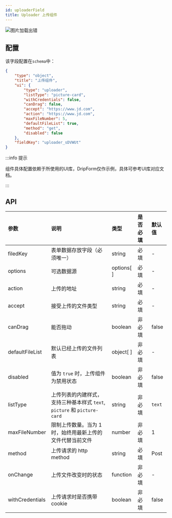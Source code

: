 ```yaml
---
id: uploaderField
title: Uploader 上传组件
---
```



<img src='https://storage.360buyimg.com/imgtools/ec45135acb-8990f930-4cf9-11ec-89c8-f9e7ed0c7791.png' alt="图片加载出错"/>

## 配置
该字段配置在`schema`中：

```json title="schema" {12,13,14}
{
    "type": "object",
    "title": "上传组件",
    "ui": {
        "type": "uploader",
        "listType": "picture-card",
        "withCredentials": false,
        "canDrag": false,
        "accept": "https://www.jd.com",
        "action": "https://www.jd.com",
        "maxFileNumber": 5,
        "defaultFileList": true,
        "method": "get",
        "disabled": false
    },
    "fieldKey": "uploader_sDVWUt"
}
```

:::info 提示

组件具体配置依赖于所使用的UI库，DripForm仅作示例，具体可参考UI库对应文档。

:::

## API
| 参数        | 说明     | 类型     |  是否必填 | 默认值 |
|:-----------|:--------------------------------------------------------------|:--------|:---|:---|
| filedKey      | 表单数据存放字段（必须唯一）| string   | 必填 | - |
| options | 可选数据源              | options[ ] | 必填 | - |
| action      | 上传的地址 | string  | 必填 | - |
| accept      | 接受上传的文件类型 | string |  必填 | - |
| canDrag      |能否拖动  | boolean   | 非必填 | false |
| defaultFileList      | 默认已经上传的文件列表 | object[ ]   | 非必填 | - |
| disabled      | 值为 `true` 时，上传组件为禁用状态 | boolean   | 非必填 | false |
| listType      | 上传列表的内建样式，支持三种基本样式 `text`, `picture` 和 `picture-card` | string  | 非必填 | `text ` |
| maxFileNumber      | 限制上传数量。当为 1 时，始终用最新上传的文件代替当前文件 | number   | 非必填 | 1 |
| method      | 上传请求的 http method | string   | 必填 | Post |
| onChange      | 上传文件改变时的状态 | function   |  非必填 | - |
| withCredentials      | 上传请求时是否携带 cookie | boolean   | 非必填 | false |



